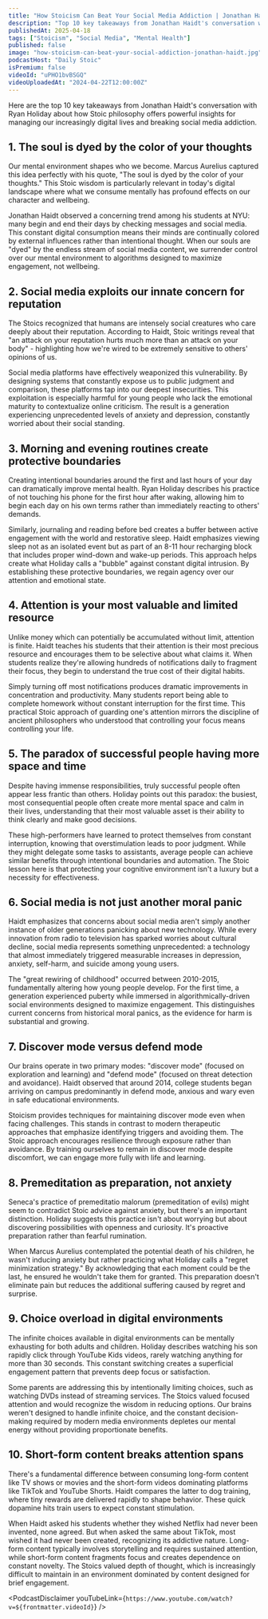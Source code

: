 ```yaml
---
title: "How Stoicism Can Beat Your Social Media Addiction | Jonathan Haidt"
description: "Top 10 key takeaways from Jonathan Haidt's conversation with Ryan Holiday about how Stoic philosophy offers powerful insights for managing our increasingly digital lives and breaking social media addiction."
publishedAt: 2025-04-18
tags: ["Stoicism", "Social Media", "Mental Health"]
published: false
image: "how-stoicism-can-beat-your-social-addiction-jonathan-haidt.jpg"
podcastHost: "Daily Stoic"
isPremium: false
videoId: "uPHO1bvBSGQ"
videoUploadedAt: "2024-04-22T12:00:00Z"
---
```



<PodcastSummaryPageLayout frontmatter={frontmatter}>

Here are the top 10 key takeaways from Jonathan Haidt's conversation with Ryan Holiday about how Stoic philosophy offers powerful insights for managing our increasingly digital lives and breaking social media addiction.

## 1. The soul is dyed by the color of your thoughts

Our mental environment shapes who we become. Marcus Aurelius captured this idea perfectly with his quote, "The soul is dyed by the color of your thoughts." This Stoic wisdom is particularly relevant in today's digital landscape where what we consume mentally has profound effects on our character and wellbeing.

Jonathan Haidt observed a concerning trend among his students at NYU: many begin and end their days by checking messages and social media. This constant digital consumption means their minds are continually colored by external influences rather than intentional thought. When our souls are "dyed" by the endless stream of social media content, we surrender control over our mental environment to algorithms designed to maximize engagement, not wellbeing.

## 2. Social media exploits our innate concern for reputation

The Stoics recognized that humans are intensely social creatures who care deeply about their reputation. According to Haidt, Stoic writings reveal that "an attack on your reputation hurts much more than an attack on your body" - highlighting how we're wired to be extremely sensitive to others' opinions of us.

Social media platforms have effectively weaponized this vulnerability. By designing systems that constantly expose us to public judgment and comparison, these platforms tap into our deepest insecurities. This exploitation is especially harmful for young people who lack the emotional maturity to contextualize online criticism. The result is a generation experiencing unprecedented levels of anxiety and depression, constantly worried about their social standing.

## 3. Morning and evening routines create protective boundaries

Creating intentional boundaries around the first and last hours of your day can dramatically improve mental health. Ryan Holiday describes his practice of not touching his phone for the first hour after waking, allowing him to begin each day on his own terms rather than immediately reacting to others' demands.

Similarly, journaling and reading before bed creates a buffer between active engagement with the world and restorative sleep. Haidt emphasizes viewing sleep not as an isolated event but as part of an 8-11 hour recharging block that includes proper wind-down and wake-up periods. This approach helps create what Holiday calls a "bubble" against constant digital intrusion. By establishing these protective boundaries, we regain agency over our attention and emotional state.

## 4. Attention is your most valuable and limited resource

Unlike money which can potentially be accumulated without limit, attention is finite. Haidt teaches his students that their attention is their most precious resource and encourages them to be selective about what claims it. When students realize they're allowing hundreds of notifications daily to fragment their focus, they begin to understand the true cost of their digital habits.

Simply turning off most notifications produces dramatic improvements in concentration and productivity. Many students report being able to complete homework without constant interruption for the first time. This practical Stoic approach of guarding one's attention mirrors the discipline of ancient philosophers who understood that controlling your focus means controlling your life.

## 5. The paradox of successful people having more space and time

Despite having immense responsibilities, truly successful people often appear less frantic than others. Holiday points out this paradox: the busiest, most consequential people often create more mental space and calm in their lives, understanding that their most valuable asset is their ability to think clearly and make good decisions.

These high-performers have learned to protect themselves from constant interruption, knowing that overstimulation leads to poor judgment. While they might delegate some tasks to assistants, average people can achieve similar benefits through intentional boundaries and automation. The Stoic lesson here is that protecting your cognitive environment isn't a luxury but a necessity for effectiveness.

## 6. Social media is not just another moral panic

Haidt emphasizes that concerns about social media aren't simply another instance of older generations panicking about new technology. While every innovation from radio to television has sparked worries about cultural decline, social media represents something unprecedented: a technology that almost immediately triggered measurable increases in depression, anxiety, self-harm, and suicide among young users.

The "great rewiring of childhood" occurred between 2010-2015, fundamentally altering how young people develop. For the first time, a generation experienced puberty while immersed in algorithmically-driven social environments designed to maximize engagement. This distinguishes current concerns from historical moral panics, as the evidence for harm is substantial and growing.

## 7. Discover mode versus defend mode

Our brains operate in two primary modes: "discover mode" (focused on exploration and learning) and "defend mode" (focused on threat detection and avoidance). Haidt observed that around 2014, college students began arriving on campus predominantly in defend mode, anxious and wary even in safe educational environments.

Stoicism provides techniques for maintaining discover mode even when facing challenges. This stands in contrast to modern therapeutic approaches that emphasize identifying triggers and avoiding them. The Stoic approach encourages resilience through exposure rather than avoidance. By training ourselves to remain in discover mode despite discomfort, we can engage more fully with life and learning.

## 8. Premeditation as preparation, not anxiety

Seneca's practice of premeditatio malorum (premeditation of evils) might seem to contradict Stoic advice against anxiety, but there's an important distinction. Holiday suggests this practice isn't about worrying but about discovering possibilities with openness and curiosity. It's proactive preparation rather than fearful rumination.

When Marcus Aurelius contemplated the potential death of his children, he wasn't inducing anxiety but rather practicing what Holiday calls a "regret minimization strategy." By acknowledging that each moment could be the last, he ensured he wouldn't take them for granted. This preparation doesn't eliminate pain but reduces the additional suffering caused by regret and surprise.

## 9. Choice overload in digital environments

The infinite choices available in digital environments can be mentally exhausting for both adults and children. Holiday describes watching his son rapidly click through YouTube Kids videos, rarely watching anything for more than 30 seconds. This constant switching creates a superficial engagement pattern that prevents deep focus or satisfaction.

Some parents are addressing this by intentionally limiting choices, such as watching DVDs instead of streaming services. The Stoics valued focused attention and would recognize the wisdom in reducing options. Our brains weren't designed to handle infinite choice, and the constant decision-making required by modern media environments depletes our mental energy without providing proportionate benefits.

## 10. Short-form content breaks attention spans

There's a fundamental difference between consuming long-form content like TV shows or movies and the short-form videos dominating platforms like TikTok and YouTube Shorts. Haidt compares the latter to dog training, where tiny rewards are delivered rapidly to shape behavior. These quick dopamine hits train users to expect constant stimulation.

When Haidt asked his students whether they wished Netflix had never been invented, none agreed. But when asked the same about TikTok, most wished it had never been created, recognizing its addictive nature. Long-form content typically involves storytelling and requires sustained attention, while short-form content fragments focus and creates dependence on constant novelty. The Stoics valued depth of thought, which is increasingly difficult to maintain in an environment dominated by content designed for brief engagement.

<PodcastDisclaimer
  youTubeLink={`https://www.youtube.com/watch?v=${frontmatter.videoId}`}
/>

</PodcastSummaryPageLayout>
